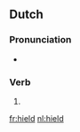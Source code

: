 ==Dutch==

===Pronunciation===
* {{rhymes|ilt|lang=nl}}

===Verb===
{{infl|nl}}

# {{nl-verb-form|n=sg|t=past|houden}}
{{count page|[[Wiktionary:Page count]]}}

[[fr:hield]]
[[nl:hield]]